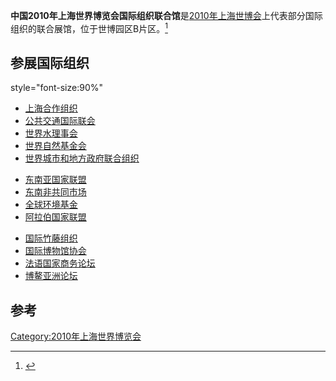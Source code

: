 {{Infobox building
| building_name       = 2010年上海世博会国际组织联合馆
| native_building_name= 
| former_names        =
| alternate_names     =
| image               = 
| caption             = 
| map_type            = 
| altitude            = 
| building_type       = 
| architectural_style = 
| structural_system   = 
| cost                = 
| ren_cost            =
| location            = [[上海|上海]]世博园区B片区
| address             = 
| client              = 
| owner               = 
| current_tenants     = 
| landlord            = 
| coordinates         = 
| start_date          = 
| completion_date     = 
| inauguration_date   =
| renovation_date     = 
| demolition_date     = 
| destruction_date    = 
| height              =
| diameter            = 
| other_dimensions    = 
| floor_count         =
| floor_area          =  
| main_contractor     = 
| architect           =
| architecture_firm   = 
| structural_engineer = 
| services_engineer   = 
| civil_engineer      = 
| other_designers     = 
| quantity_surveyor   = 
| awards              = 
| ren_architect       =
| ren_firm            =
| ren_str_engineer    = 
| ren_serv_engineer   = 
| ren_civ_engineer    = 
| ren_oth_designers   = 
| ren_qty_surveyor    = 
| ren_awards          = 
| references          = 
}}

'''中国2010年上海世界博览会国际组织联合馆'''是[[2010年上海世博会|2010年上海世博会]]上代表部分国际组织的联合展馆，位于世博园区B片区。<ref>{{cite web|url=http://www.expo2010.cn/c/qy_tpl_2150.htm|title=国际组织联合馆|publisher=上海世博会官网|accessdate=2010-04-30|deadurl=yes|archiveurl=https://web.archive.org/web/20100513030324/http://www.expo2010.cn/c/qy_tpl_2150.htm|archivedate=2010-05-13}}</ref>

== 参展国际组织 ==
{{col-begin}} style="font-size:90%" 
{{col-3}}
*[[上海合作组织|上海合作组织]]
*[[公共交通国际联会|公共交通国际联会]]
*[[世界水理事会|世界水理事会]]
*[[世界自然基金会|世界自然基金会]]
*[[世界城市和地方政府联合组织|世界城市和地方政府联合组织]]
{{col-3}}
*[[东南亚国家联盟|东南亚国家联盟]]
*[[东南非共同市场|东南非共同市场]]
*[[全球环境基金|全球环境基金]]
*[[阿拉伯国家联盟|阿拉伯国家联盟]]
{{col-3}}
*[[国际竹藤组织|国际竹藤组织]]
*[[国际博物馆协会|国际博物馆协会]]
*[[法语国家商务论坛|法语国家商务论坛]]
*[[博鳌亚洲论坛|博鳌亚洲论坛]]
{{col-end}}

==参考==
{{reflist}}

{{Chinese building-stub}}

{{2010年上海世博会展馆}}
[[Category:2010年上海世界博览会|Category:2010年上海世界博览会]]